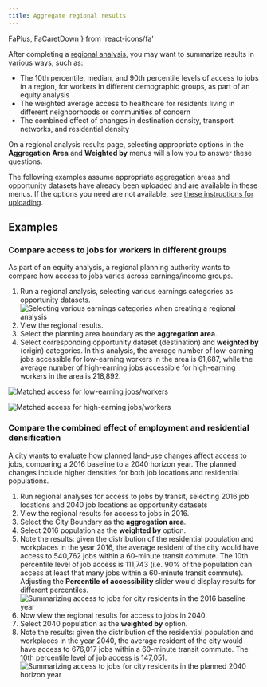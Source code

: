 ```yaml
---
title: Aggregate regional results
---
```


  FaPlus,
  FaCaretDown
} from 'react-icons/fa'


After completing a [regional analysis](../analysis/regional), you may want to summarize results in various ways, such as:

* The 10th percentile, median, and 90th percentile levels of access to jobs in a region, for workers in different demographic groups, as part of an equity analysis
* The weighted average access to healthcare for residents living in different neighborhoods or communities of concern
* The combined effect of changes in destination density, transport networks, and residential density

On a regional analysis results page, selecting appropriate options in the **Aggregation Area** and **Weighted by** menus will allow you to answer these questions. 

The following examples assume appropriate aggregation areas and opportunity datasets have already been uploaded and are available in these menus. If the options you need are not available, see [these instructions for uploading](../analysis/regional#uploading-aggregation-areas).

## Examples
### Compare access to jobs for workers in different groups
As part of an equity analysis, a regional planning authority wants to compare how access to jobs varies across earnings/income groups.
1. Run a regional analysis, selecting various earnings categories as opportunity datasets.
<Image 
  src='/img/regional-create.png'
  alt='Selecting various earnings categories when creating a regional analysis'
/>
2. View the regional results.
3. Select the planning area boundary as the **aggregation area**.
4. Select corresponding opportunity dataset (destination) and **weighted by** (origin) categories. In this analysis, the average number of low-earning jobs accessible for low-earning workers in the area is 61,687, while the average number of high-earning jobs accessible for high-earning workers in the area is 218,892.

<Image
  src='/img/aggregation-low-earnings.png'
  alt='Matched access for low-earning jobs/workers'
/>

<Image
  src='/img/aggregation-high-earnings.png'
  alt='Matched access for high-earning jobs/workers'
/>


### Compare the combined effect of employment and residential densification
A city wants to evaluate how planned land-use changes affect access to jobs, comparing a 2016 baseline to a 2040 horizon year. The planned changes include higher densities for both job locations and residential populations.

1. Run regional analyses for access to jobs by transit, selecting 2016 job locations and 2040 job locations as opportunity datasets
2. View the regional results for access to jobs in 2016.
3. Select the City Boundary as the **aggregation area**.
4. Select 2016 population as the **weighted by** option.
5. Note the results: given the distribution of the residential population and workplaces in the year 2016, the average resident of the city would have access to 540,762 jobs within a 60-minute transit commute. The 10th percentile level of job access is 111,743 (i.e. 90% of the population can access at least that many jobs within a 60-minute transit commute). Adjusting the **Percentile of accessibility** slider would display results for different percentiles.
<Image
  src='/img/la-aggregation-2016.png'
  alt='Summarizing access to jobs for city residents in the 2016 baseline year'
/>
6. Now view the regional results for access to jobs in 2040.
7. Select 2040 population as the **weighted by** option.
8. Note the results: given the distribution of the residential population and workplaces in the year 2040, the average resident of the city would have access to 676,017 jobs within a 60-minute transit commute. The 10th percentile level of job access is 147,051.
<Image
  src='/img/la-aggregation-2040.png'
  alt='Summarizing access to jobs for city residents in the planned 2040 horizon year'
/>